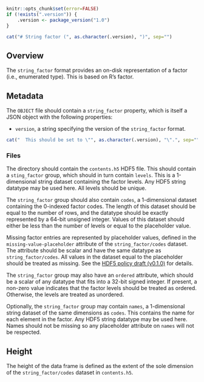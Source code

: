 ```r
knitr::opts_chunk$set(error=FALSE)
if (!exists(".version")) {
    .version <- package_version("1.0")
}
```

```r
cat("# String factor (", as.character(.version), ")", sep="")
```

## Overview

The `string_factor` format provides an on-disk representation of a factor (i.e., enumerated type).
This is based on R's factor.

## Metadata

The `OBJECT` file should contain a `string_factor` property, which is itself a JSON object with the following properties:

- `version`, a string specifying the version of the `string_factor` format.
```r
cat("  This should be set to \"", as.character(.version), "\".", sep="")
```

### Files

The directory should contain the `contents.h5` HDF5 file.
This should contain a `sting_factor` group, which should in turn contain `levels`.
This is a 1-dimensional string dataset containing the factor levels.
Any HDF5 string datatype may be used here.
All levels should be unique.

The `string_factor` group should also contain `codes`, a 1-dimensional dataset containing the 0-indexed factor codes. 
The length of this dataset should be equal to the number of rows, and the datatype should be exactly represented by a 64-bit unsigned integer.
Values of this dataset should either be less than the number of levels or equal to the placeholder value.

Missing factor entries are represented by placeholder values, defined in the `missing-value-placeholder` attribute of the `string_factor/codes` dataset.
The attribute should be scalar and have the same datatype as `string_factor/codes`.
All values in the dataset equal to the placeholder should be treated as missing.
See the [HDF5 policy draft (v0.1.0)](https://github.com/ArtifactDB/Bioc-HDF5-policy/tree/v0.1.0) for details.

The `string_factor` group may also have an `ordered` attribute, which should be a scalar of any datatype that fits into a 32-bit signed integer.
If present, a non-zero value indicates that the factor levels should be treated as ordered.
Otherwise, the levels are treated as unordered.

Optionally, the `string_factor` group may contain `names`, a 1-dimensional string dataset of the same dimensions as `codes`.
This contains the name for each element in the factor.
Any HDF5 string datatype may be used here.
Names should not be missing so any placeholder attribute on `names` will not be respected.

## Height

The height of the data frame is defined as the extent of the sole dimension of the `string_factor/codes` dataset in `contents.h5`.

